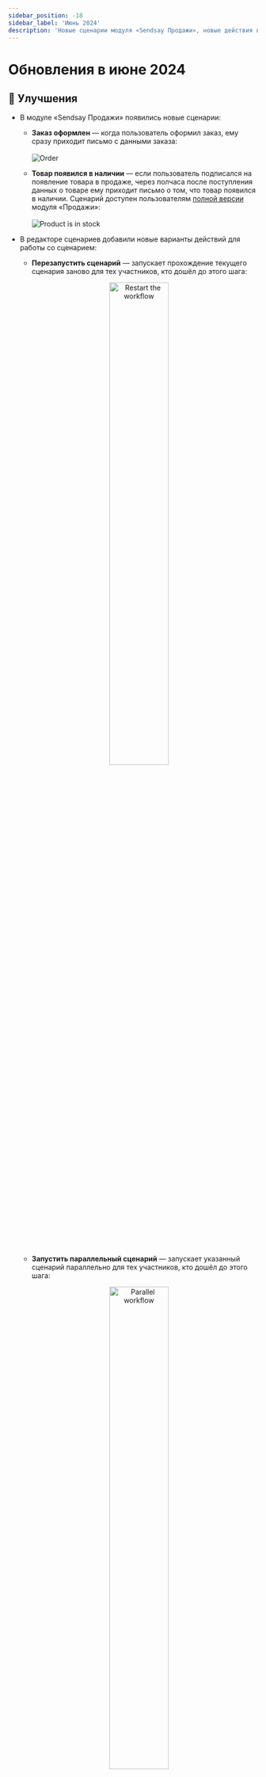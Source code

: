 ```yaml
---
sidebar_position: -18
sidebar_label: 'Июнь 2024'
description: 'Новые сценарии модуля «Sendsay Продажи», новые действия в редакторе сценариев, обновления в разделе Оплаты, другие улучшения и исправления платформы'
---
```



# Обновления в июне 2024

## 🚀 Улучшения

- В модуле «Sendsay Продажи» появились новые сценарии:<br/>

  - **Заказ оформлен** — когда пользователь оформил заказ, ему сразу приходит письмо с данными заказа:<br/><br/>
    ![Order](/img/updates/2024/updates-june-2024/order.png)

  - **Товар появился в наличии** — если пользователь подписался на появление товара в продаже, через полчаса после поступления данных о товаре ему приходит письмо о том, что товар появился в наличии. Сценарий доступен пользователям [полной версии](https://docs.sendsay.ru/ecom/how-to-connect-ecom/#возможности-версий) модуля «Продажи»:<br/><br/>
    ![Product is in stock](/img/updates/2024/updates-june-2024/product-is-in-stock.png)

- В редакторе сценариев добавили новые варианты действий для работы со сценарием:

  - **Перезапустить сценарий** — запускает прохождение текущего сценария заново для тех участников, кто дошёл до этого шага:

  <p align="center">
    <img width="50%" src={restartWorkflow} alt="Restart the workflow" />
  </p>

  - **Запустить параллельный сценарий** — запускает указанный сценарий параллельно для тех участников, кто дошёл до этого шага:

  <p align="center">
    <img width="50%" src={parallelWorkflow} alt="Parallel workflow" />
  </p>

  - **Выйти из другого сценария** — участники сценария, которые дошли до этого шага, покинут указанный сценарий:

  <p align="center">
    <img width="50%" src={getOutAnotherWorkflow} alt="Get out of another workflow" />
  </p>

- Пользователи eLama теперь могут авторизоваться в Sendsay с помощью кнопки «Вход через сервисы»:

<p align="center">
  <img width="50%" src={serviceAuthorization} alt="Service authorization" />
</p>

- Оплачивать тарифы и работать с закрывающими документами стало проще:

  - В разделе [**Оплата → Тарифы**](https://app.sendsay.ru/billing/plans) новые клиенты тарифов линеек «Маркетинг» и «Рассылки» на договоре-оферте теперь могут самостоятельно вносить реквизиты перед оплатой:

    ![Requisites](/img/updates/2024/updates-june-2024/requisites.png)

  - В разделе [**Оплата → Тарифы**](https://app.sendsay.ru/billing/plans) индивидуальные предприниматели и юридические лица РФ теперь могут самостоятельно выставлять счета на оплату тарифа, если заполнены реквизиты:

    ![Invoice](/img/updates/2024/updates-june-2024/invoice.png)

    Выставленные PDF-счета можно скачать в разделе [**История оплат**](https://app.sendsay.ru/billing/history).

  - В разделе [**Настройки аккаунта**](https://app.sendsay.ru/account/settings) теперь все пользователи могут настроить отправку финансовых документов на почту:

  <p align="center">
    <img width="80%" src={mailNotifications} alt="Mail notifications" />
  </p>

## 🐛 Под капотом

– В редакторе сценариев при архивации сценария для его текущих участников теперь отображается статус **На паузе**.<br/>
– В редакторе сценариев в разделении **Совпадение даты и времени** и таймере **Наступление даты и времени** теперь можно указать, в том числе, сегодняшнюю дату.<br/>
– Ускорили загрузку раздела [**Подписчики**](https://app.sendsay.ru/subscribers/lists).

## 💥 Обновления API

- Добавили [аутентификацию через OpenID](https://sendsay.ru/api/api.html#Аутентификация-через-OpenID).<br/>
- Новый параметр `member.origin` — источник создания, индивидуален для каждого контакта подписчика:
  - при `member.set`,
  - при` member.head.attach/replace`,
  - при импорте подписчиков,
  - при заполнении формы,
  - в `member.get/list`,
  - в фильтрах,
  - в триггерных событиях `member.new.(no-)confirm`.
- [Новые параметры](https://sendsay.ru/api/api.html#Пинг-с-аутентификацией) в ответе вызова `pong`.
- Параметр `authext.id` в выпуске рассылки или черновика теперь позволяет выбрать мобильное приложение, если их несколько.
- Новые параметры `sys.setting.set`:
  - `issue.utm.*`,
  - `sec.login.denysuper.interactive`,` sec.login.denysub.interactive`,
  - `limit.interval.since`, `limit.interval.till`, `issue.limit.interval`, `issue.limit.start`, `issue.limit.startday`.
- Вызов `sys.user.apikey.get` теперь возвращает только признак того, что API-ключ был создан.
- Функция `sum()` универсальной статистики больше не работает для полей, которые хранят счётчики чего-то уникального — например, уникальных открытий.
- [История изменений](https://sendsay.ru/api/api.html#История-изменений)

## 🛠️ Релизы

- 3.135.3
- 3.135.12
- 3.135.20
- 3.135.24
- 3.135.42
- 3.135.51
- 3.135.61
- 3.136.0
- 3.137.2
